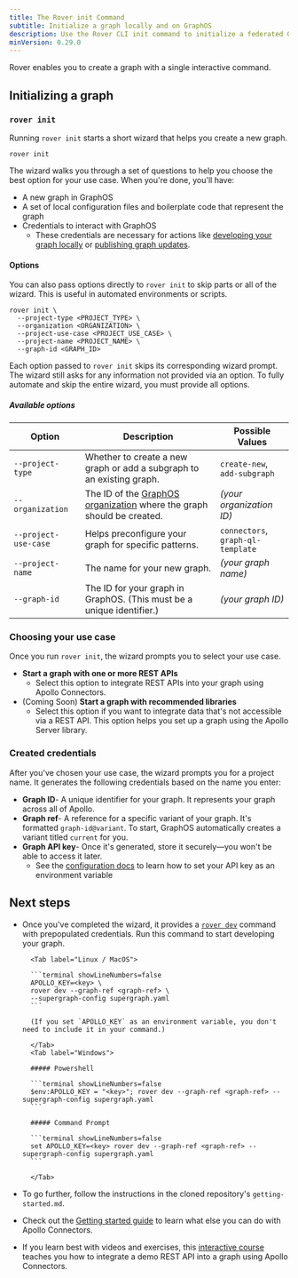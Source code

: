 ```yaml
---
title: The Rover init Command
subtitle: Initialize a graph locally and on GraphOS
description: Use the Rover CLI init command to initialize a federated GraphQL API using Apollo Federation and the GraphOS Router.
minVersion: 0.29.0
---
```


Rover enables you to create a graph with a single interactive command.

## Initializing a graph
### `rover init`

Running `rover init` starts a short wizard that helps you create a new graph.

```terminal showLineNumbers=false
rover init
```

The wizard walks you through a set of questions to help you choose the best option for your use case. When you're done, you'll have:

- A new graph in GraphOS
- A set of local configuration files and boilerplate code that represent the graph 
- Credentials to interact with GraphOS
    - These credentials are necessary for actions like [developing your graph locally](/rover/commands/dev) or [publishing graph updates](/graphos/platform/schema-management/delivery/publish).

#### Options

You can also pass options directly to `rover init` to skip parts or all of the wizard. This is useful in automated environments or scripts.

```terminal showLineNumbers=false
rover init \
  --project-type <PROJECT_TYPE> \
  --organization <ORGANIZATION> \
  --project-use-case <PROJECT_USE_CASE> \
  --project-name <PROJECT_NAME> \
  --graph-id <GRAPH_ID>
```

Each option passed to `rover init` skips its corresponding wizard prompt. The wizard still asks for any information not provided via an option. To fully automate and skip the entire wizard, you must provide all options. 

##### Available options

| Option | Description | Possible Values |
| ------ | ----------- | --------------- |
| `--project-type` | Whether to create a new graph or add a subgraph to an existing graph. | `create-new`, <br/>`add-subgraph` |
| `--organization` | The ID of the [GraphOS organization](/graphos/platform/access-management/org#view-your-organizations) where the graph should be created. | *(your organization ID)* |
| `--project-use-case` | Helps preconfigure your graph for specific patterns. | `connectors`, <br/>`graph-ql-template` |
| `--project-name` | The name for your new graph. | *(your graph name)* |
| `--graph-id` | The ID for your graph in GraphOS. (This must be a unique identifier.) | *(your graph ID)* |

### Choosing your use case

Once you run `rover init`, the wizard prompts you to select your use case.

- **Start a graph with one or more REST APIs**
    - Select this option to integrate REST APIs into your graph using Apollo Connectors.
- (Coming Soon) **Start a graph with recommended libraries**
    - Select this option if you want to integrate data that's not accessible via a REST API. This option helps you set up a graph using the Apollo Server library.

### Created credentials

After you've chosen your use case, the wizard prompts you for a project name. It generates the following credentials based on the name you enter:

- **Graph ID**- A unique identifier for your graph. It represents your graph across all of Apollo.
- **Graph ref**- A reference for a specific variant of your graph. It's formatted `graph-id@variant`. To start, GraphOS automatically creates a variant titled `current` for you.
- **Graph API key**- Once it's generated, store it securely—you won't be able to access it later.
    - See the [configuration docs](/rover/configuring#with-an-environment-variable) to learn how to set your API key as an environment variable

## Next steps

- Once you've completed the wizard, it provides a [`rover dev`](./dev) command with prepopulated credentials. Run this command to start developing your graph.

    <Tabs>

        <Tab label="Linux / MacOS">

        ```terminal showLineNumbers=false
        APOLLO_KEY=<key> \
        rover dev --graph-ref <graph-ref> \
        --supergraph-config supergraph.yaml
        ```

        (If you set `APOLLO_KEY` as an environment variable, you don't need to include it in your command.)

        </Tab>
        <Tab label="Windows">

        ##### Powershell

        ```terminal showLineNumbers=false
        $env:APOLLO_KEY = "<key>"; rover dev --graph-ref <graph-ref> --supergraph-config supergraph.yaml
        ```

        ##### Command Prompt

        ```terminal showLineNumbers=false
        set APOLLO_KEY=<key> rover dev --graph-ref <graph-ref> --supergraph-config supergraph.yaml
        ```

        </Tab>

    </Tabs>


- To go further, follow the instructions in the cloned repository's `getting-started.md`.
- Check out the [Getting started guide](/graphos/get-started/guides/rest) to learn what else you can do with Apollo Connectors.
- If you learn best with videos and exercises, this [interactive course](https://www.apollographql.com/tutorials/connectors-intro-rest) teaches you how to integrate a demo REST API into a graph using Apollo Connectors.